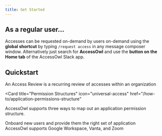 ```yaml
---
title: Get Started
---
```


## As a regular user...

Accesses can be requested on-demand by users on-demand using the **global shortcut** by typing `/request access` in any message composer window. Alternatively just search for **AccessOwl** and use the **button on the Home tab** of the AccessOwl Slack app.

## Quickstart

<CardGroup cols={2}>

<Card title="Access Reviews" icon="check" href="/how-to/access-reviews">
  An Access Review is a recurring review of accesses within an organization
</Card>

<Card
  title="Permission Structures"
  icon="universal-access"
  href="/how-to/application-permissions-structure"
>
  AccessOwl supports three ways to map out an application permission structure.
</Card>

<Card title="Onboarding" icon="star" href="/how-to/onboarding">
  Onboard new users and provide them the right set of application
</Card>

<Card title="Integrations" icon="code-branch" href="/integrations/overview">
  AccessOwl supports Google Workspace, Vanta, and Zoom
</Card>

</CardGroup>
